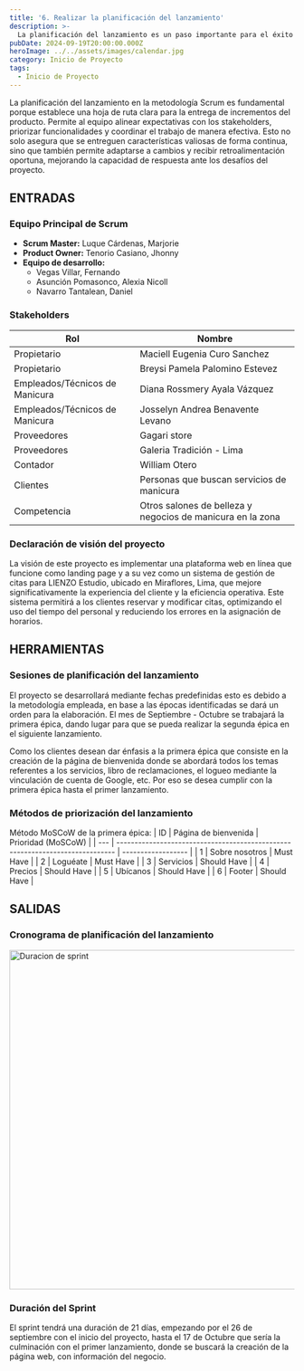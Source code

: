 ```yaml
---
title: '6. Realizar la planificación del lanzamiento'
description: >-
  La planificación del lanzamiento es un paso importante para el éxito del proyecto.
pubDate: 2024-09-19T20:00:00.000Z
heroImage: ../../assets/images/calendar.jpg
category: Inicio de Proyecto
tags:
  - Inicio de Proyecto
---
```


La planificación del lanzamiento en la metodología Scrum es fundamental porque establece una hoja de ruta clara para
la entrega de incrementos del producto. Permite al equipo alinear expectativas con los stakeholders, priorizar
funcionalidades y coordinar el trabajo de manera efectiva. Esto no solo asegura que se entreguen características
valiosas de forma continua, sino que también permite adaptarse a cambios y recibir retroalimentación oportuna, mejorando
la capacidad de respuesta ante los desafíos del proyecto.

## ENTRADAS

### Equipo Principal de Scrum

- **Scrum Master:** Luque Cárdenas, Marjorie
- **Product Owner:** Tenorio Casiano, Jhonny
- **Equipo de desarrollo:**
  <ul style={{ listStyleType: 'circle', paddingLeft: '20px' }}>
  	<li>Vegas Villar, Fernando</li>
  	<li>Asunción Pomasonco, Alexia Nicoll</li>
  	<li>Navarro Tantalean, Daniel</li>
  </ul>

### Stakeholders

| **Rol**                        | **Nombre**                                                 |
| ------------------------------ | ---------------------------------------------------------- |
| Propietario                    | Maciell Eugenia Curo Sanchez                               |
| Propietario                    | Breysi Pamela Palomino Estevez                             |
| Empleados/Técnicos de Manicura | Diana Rossmery Ayala Vázquez                               |
| Empleados/Técnicos de Manicura | Josselyn Andrea Benavente Levano                           |
| Proveedores                    | Gagari store                                               |
| Proveedores                    | Galeria Tradición - Lima                                   |
| Contador                       | William Otero                                              |
| Clientes                       | Personas que buscan servicios de manicura                  |
| Competencia                    | Otros salones de belleza y negocios de manicura en la zona |

### Declaración de visión del proyecto

La visión de este proyecto es implementar una plataforma web en línea que funcione como landing page y a su vez
como un sistema de gestión de citas para LIENZO Estudio, ubicado en Miraflores, Lima, que mejore significativamente
la experiencia del cliente y la eficiencia operativa. Este sistema permitirá a los clientes reservar y modificar citas, optimizando el uso del tiempo del personal y reduciendo los errores en la asignación
de horarios.

## HERRAMIENTAS

### Sesiones de planificación del lanzamiento

El proyecto se desarrollará mediante fechas predefinidas esto es debido a la metodología empleada, en base a las épocas
identificadas se dará un orden para la elaboración.
El mes de Septiembre - Octubre se trabajará la primera épica, dando lugar para que se pueda realizar la segunda épica en
el siguiente lanzamiento.

Como los clientes desean dar énfasis a la primera épica que consiste en la creación de la página de bienvenida donde se
abordará todos los temas referentes a los servicios, libro de reclamaciones, el logueo mediante la vinculación de cuenta de Google, etc. Por eso se desea cumplir con la
primera épica hasta el primer lanzamiento.

### Métodos de priorización del lanzamiento

Método MoSCoW de la primera épica:
| ID | Página de bienvenida | Prioridad (MoSCoW) |
| --- | ----------------------------------------------------------------------------- | ------------------ |
| 1 | Sobre nosotros | Must Have |
| 2 | Loguéate | Must Have |
| 3 | Servicios | Should Have |
| 4 | Precios | Should Have |
| 5 | Ubícanos | Should Have |
| 6 | Footer | Should Have |

## SALIDAS

### Cronograma de planificación del lanzamiento

<div style={{ display: 'flex', justifyContent: 'center' }}>
	<img src='/images/sprint_duration.PNG' alt='Duracion de sprint' width='600' />
</div>

### Duración del Sprint

El sprint tendrá una duración de 21 días, empezando por el 26 de septiembre con el inicio del proyecto, hasta el 17 de Octubre que sería la culminación con el primer lanzamiento, donde se buscará la creación de la página web, con información del negocio.
